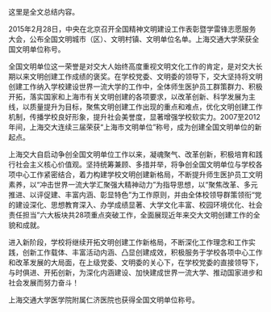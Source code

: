 \summary

这里是全文总结内容。

2015年2月28日，中央在北京召开全国精神文明建设工作表彰暨学雷锋志愿服务大会，公布全国文明城市（区）、文明村镇、文明单位名单。上海交通大学荣获全国文明单位称号。         

全国文明单位这一荣誉是对交大人始终高度重视文明文化工作的肯定，是对交大长期以来文明创建工作成绩的褒奖。在学校党委、文明委的领导下，交大坚持将文明创建工作纳入学校建设世界一流大学的工作中，全体师生医护员工群策群力、积极开拓，落实国家和上海市有关文明创建的各项要求，以改革创新、科学发展为主线，以质量提升为目标，聚焦文明创建工作出现的重点和难点，优化文明创建工作机制，传播学校良好形象，提升社会美誉度，显著增强学校软实力。2007至2012年间，上海交大连续三届荣获“上海市文明单位”称号，成为创建全国文明单位的新起点。         

上海交大自启动争创全国文明单位工作以来，凝魂聚气、改革创新，积极培育和践行社会主义核心价值观。坚持统筹兼顾、多措并举，将争创全国文明单位与学校各项中心工作紧密结合，着力构建学校文明创建新格局，不断提升师生医护员工文明素养，以“冲击世界一流大学汇聚强大精神动力”为指导思想，以“聚焦改革、多元推进、以评促建、丰富内涵、彰显特色”为工作原则，并由全体校领导群策领衔“党的建设深化、思想教育深入、办学成绩显著、大学文化丰富、校园环境优化、社会责任担当”六大板块共28项重点突破工作，全面展现近年来交大文明创建工作的全貌和成就。         

进入新阶段，学校将继续开拓文明创建工作新格局，不断深化工作理念和工作实践，创新工作载体、丰富活动内涵、凸显创建成效，积极服务于学校各项中心工作和改革发展的大局面，在上级党委、文明委的关心下，在学校党委的直接领导下，与时俱进、开拓创新，为深化内涵建设、加快建成世界一流大学、推动国家进步和社会发展而努力奋斗！       

上海交通大学医学院附属仁济医院也获得全国文明单位称号。